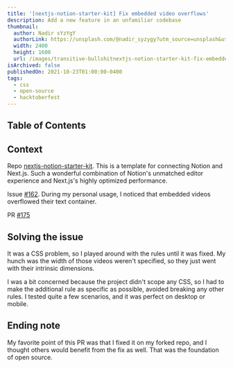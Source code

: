 ```yaml
---
title: '[nextjs-notion-starter-kit] Fix embedded video overflows'
description: Add a new feature in an unfamiliar codebase
thumbnail:
  author: Nadir sYzYgY
  authorLink: https://unsplash.com/@nadir_syzygy?utm_source=unsplash&utm_medium=referral&utm_content=creditCopyText
  width: 2400
  height: 1600
  url: /images/transitive-bullshitnextjs-notion-starter-kit-fix-embedded-video-overflows/hero.jpg
isArchived: false
publishedOn: 2021-10-23T01:00:00-0400
tags:
  - css
  - open-source
  - hacktoberfest
---  
```


## Table of Contents

## Context

Repo [nextjs-notion-starter-kit](https://github.com/transitive-bullshit/nextjs-notion-starter-kit). This is a template for connecting Notion and Next.js. Such a wonderful combination of Notion's unmatched editor experience and Next.js's highly optimized performance.

Issue [#162](https://github.com/transitive-bullshit/nextjs-notion-starter-kit/issues/162). During my personal usage, I noticed that embedded videos overflowed their text container.

PR [#175](https://github.com/transitive-bullshit/nextjs-notion-starter-kit/pull/175)

## Solving the issue

It was a CSS problem, so I played around with the rules until it was fixed. My hunch was the width of those videos weren't specified, so they just went with their intrinsic dimensions.

I was a bit concerned because the project didn't scope any CSS, so I had to make the additional rule as specific as possible, avoided breaking any other rules. I tested quite a few scenarios, and it was perfect on desktop or mobile.

## Ending note

My favorite point of this PR was that I fixed it on my forked repo, and I thought others would benefit from the fix as well. That was the foundation of open source.